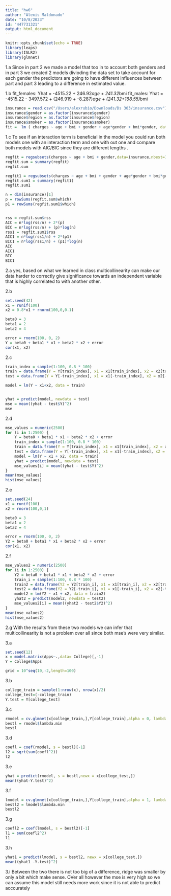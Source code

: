 ```yaml
---
title: "hw6"
author: "Alexis Maldonado"
date: "10/8/2023"
id: "447731321"
output: html_document
---
```


```r
knitr::opts_chunk$set(echo = TRUE)
library(leaps)
library(ISLR2)
library(glmnet)

```

1.a 
Since in part 2 we made a model that too in to account both genders and in part 3 we created 2 models divioding the data set to take account for each gender the predictors are going to have different influences between part and part 3 leading to a difference in estimated value. 

1.b
fit_females: Yhat = -4515.22 + 246.92*age + 241.32*bmi
fit_males: Yhat = -4515.22 - 3497.572 + (246.919 + -8.287)*age + (241.32+168.55)*bmi
```r
insurance = read.csv("/Users/alexrubio/Downloads/Ds 303/insurance.csv")
insurance$gender = as.factor(insurance$gender)
insurance$region = as.factor(insurance$region)
insurance$smoker = as.factor(insurance$smoker)
fit =  lm ( charges ~ age + bmi + gender + age*gender + bmi*gender, data = insurance)
```

1.c
To see if an interaction term is beneficial in the model you could run both models one with an interaction term and one with out one and compare both models with AIC/BIC since they are different lengths .
```r
regfit = regsubsets(charges ~ age + bmi + gender,data=insurance,nbest=1,nvmax=3)
regfit.sum = summary(regfit)
regfit.sum

regfit1 = regsubsets(charges ~ age + bmi + gender + age*gender + bmi*gender,data=insurance, nbest = 1, nvmax = 5)
regfit.sum1 = summary(regfit1)
regfit.sum1

n = dim(insurance)[1]
p = rowSums(regfit.sum$which)
p1 = rowSums(regfit.sum1$which)


rss = regfit.sum$rss
AIC = n*log(rss/n) + 2*(p)
BIC = n*log(rss/n) + (p)*log(n)
rss1 = regfit.sum1$rss
AIC1 = n*log(rss1/n) + 2*(p1)
BIC1 = n*log(rss1/n) + (p1)*log(n)
AIC
AIC1
BIC
BIC1
```


2.a
yes, based on what we learned in class multicollinearity can make our data harder to correctly give significance towards an independent variable that is highly correlated to with another other.

2.b
```r
set.seed(42)
x1 = runif(100)
x2 = 0.8*x1 + rnorm(100,0,0.1)

beta0 = 3
beta1 = 2
beta2 = 4

error = rnorm(100, 0, 2) 
Y = beta0 + beta1 * x1 + beta2 * x2 + error
cor(x1, x2)
```

2.c
```r
train_index = sample(1:100, 0.8 * 100)
train = data.frame(Y = Y[train_index], x1 = x1[train_index], x2 = x2[train_index])
test = data.frame(Y = Y[-train_index], x1 = x1[-train_index], x2 = x2[-train_index])

model = lm(Y ~ x1+x2, data = train)


yhat = predict(model, newdata = test)
mse = mean((yhat - test$Y)^2)
mse
```

2.d
```r
mse_values = numeric(2500)
for (i in 1:2500) {
    Y = beta0 + beta1 * x1 + beta2 * x2 + error
    train_index = sample(1:100, 0.8 * 100)
    train = data.frame(Y = Y[train_index], x1 = x1[train_index], x2 = x2[train_index])
    test = data.frame(Y = Y[-train_index], x1 = x1[-train_index], x2 = x2[-train_index])
    model = lm(Y ~ x1 + x2, data = train)
    yhat = predict(model, newdata = test)
    mse_values[i] = mean((yhat - test$Y)^2)
}
mean(mse_values)
hist(mse_values)
```

2.e
```r
set.seed(24)
x1 = runif(100)
x2 = rnorm(100,0,1)

beta0 = 3
beta1 = 2
beta2 = 4

error = rnorm(100, 0, 2) 
Y2 = beta0 + beta1 * x1 + beta2 * x2 + error
cor(x1, x2)
```

2.f
```r
mse_values2 = numeric(2500)
for (i in 1:2500) {
    Y2 = beta0 + beta1 * x1 + beta2 * x2 + error
    train_i = sample(1:100, 0.8 * 100)
    train2 = data.frame(Y2 = Y2[train_i], x1 = x1[train_i], x2 = x2[train_i])
    test2 = data.frame(Y2 = Y2[-train_i], x1 = x1[-train_i], x2 = x2[-train_i])
    model2 = lm(Y2 ~ x1 + x2, data = train2)
    yhat2 = predict(model2, newdata = test2)
    mse_values2[i] = mean((yhat2 - test2$Y2)^2)
}
mean(mse_values2)
hist(mse_values2)
```

2.g
With the results from these two models we can infer that multicollinearity is not a problem over all since both mse's were very similar. 

3.a
```r
set.seed(12)
x = model.matrix(Apps~.,data= College)[,-1] 
Y = College$Apps

grid = 10^seq(10,-2,length=100)

```

3.b
```r
college_train = sample(1:nrow(x), nrow(x)/2)
college_test=(-college_train)
Y.test = Y[college_test]
```

3.c
```r
rmodel = cv.glmnet(x[college_train,],Y[college_train],alpha = 0, lambda = grid, nfolds =5) 
bestl = rmodel$lambda.min
bestl
```

3.d
```r
coefl = coef(rmodel, s = bestl)[-1]
l2 = sqrt(sum(coefl^2))
l2
```

3.e
```r
yhat = predict(rmodel, s = bestl,newx = x[college_test,])
mean((yhat-Y.test)^2)
```

3.f
```r
lmodel = cv.glmnet(x[college_train,],Y[college_train],alpha = 1, lambda = grid, nfolds =5) 
bestl2 = lmodel$lambda.min
bestl2
```

3.g
```r
coefl2 = coef(lmodel, s = bestl2)[-1]
l1 = sum(coefl2^2)
l1
```

3.h
```r
yhat1 = predict(lmodel, s = bestl2, newx = x[college_test,])
mean((yhat1 -Y.test)^2)
```

3.i
Between the two there is not too big of a difference, ridge was smaller by only a bit which make sense. OVer all however the mse is very high so we can assume this model still needs more work since it is not able to predict acccurately
